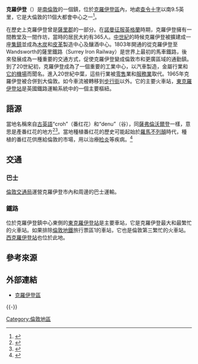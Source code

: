 {{noteTA
|G1=UK Places
}}
{{For|更大的地方政府區域|克羅伊登區}}
{{Otheruses|subject=[[大倫敦|大倫敦]]的城鎮|other=克羅伊登的其他意思|克羅伊登 (消歧義)}}
{{infobox UK place|
|中文名=                   克羅伊登
|country =                 英格蘭
|region=                   倫敦
|lieutenancy_england=      [[大倫敦|大倫敦]]
|population=               17314
|official_name=            Croydon
|static_image=             [[File:Croydon_skyline_2.jpg|250px]]
|image_caption=            克羅伊登的天際線
|latitude=                 51.3727
|longitude=                -0.1099
|os_grid_reference=        TQ335655
|post_town=                CROYDON, LONDON
|postcode_district=        CR0
|postcode_area=            CR
|dial_code=                020
|constituency_westminster= [[中克羅伊登_(英國國會選區)|中克羅伊登]]
|constituency_westminster1=[[北克羅伊登_(英國國會選區)|北克羅伊登]]
|constituency_westminster2=[[南克羅伊登_(英國國會選區)|南克羅伊登]]
|charingX_distance_mi=     9.5
|charingX_direction=       N
}}
'''克羅伊登'''（{{lang-en|Croydon}}）是[[南倫敦|南倫敦]]的一個鎮，位於[[克羅伊登區|克羅伊登區]]內，地處[[查令十字|查令十字]]以南9.5英里，它是大倫敦的11個大都會中心之一<ref name=london_plan_f08>{{cite web |url=http://www.london.gov.uk/thelondonplan/docs/londonplan08.pdf |author=[[倫敦市長|倫敦市長]] |publisher=Greater London Authority |title=London Plan (Consolidated with Alterations since 2004) |date=February 2008 |deadurl=yes |archiveurl=https://web.archive.org/web/20100602000714/http://www.london.gov.uk/thelondonplan/docs/londonplan08.pdf |archivedate=2010-06-02 |accessdate=2011-05-23 }}</ref>。

在歷史上克羅伊登曾是[[薩里郡|薩里郡]]的一部分。在[[諾曼征服英格蘭|諾曼征服英格蘭]]時期，克羅伊登擁有一間教堂及一間作坊，當時的居民大約有365人。[[中世紀|中世紀]]的時候克羅伊登被擴建成一座[[集鎮|集鎮]]並成為[[木炭|木炭]]和[[皮革|皮革]]製造中心及釀酒中心。1803年開通的從克羅伊登至Wandsworth的薩里鐵路（Surrey Iron Railway）是世界上最初的馬車鐵路，後來發展成為一種重要的交通方式，促使克羅伊登變成倫敦市和更廣區域的通勤鎮。到了20世紀初，克羅伊登成為了一個重要的工業中心，以汽車製造，金屬行業和[[克羅伊登機場|它的機場]]而聞名。進入20世紀中葉，這些行業被[[零售|零售]]業和[[服務業|服務業]]取代。1965年克羅伊登被合併到大倫敦。如今車流被轉移到[[步行街|步行街]]以外。它的主要火車站，[[東克羅伊登站|東克羅伊登站]]是英國鐵路運輸系統中的一個主要樞紐。

==語源==
當地名稱來自[[古英語|古英語]]“croh”（番红花）和“denu”（谷），同[[薩弗倫沃爾登|薩弗倫沃爾登]]一樣，意思是產番红花的地方<ref name="Brewer">{{cite book |last=Ayto |first=John |first2=Ian |last2=Crofton |title=Brewer's Britain and Ireland |url=https://archive.org/details/brewersbritainir0000unse |year=2005 |publisher=[[Weidenfeld_&_Nicolson|Weidenfeld & Nicolson]] |location=|isbn= 0-304-35385-X|pages= }}<!--|accessdate= 17 July 2008--></ref><ref>{{cite book |first1=J.E.B. |last1=Gover |first2=A. |last2=Mawer |first3=F.M. |last3=Stenton |title=The Place-Names of Surrey |series=English Place-Name Society |volume=11 |place=Cambridge |publisher=Cambridge University Press |year=1934 |pages=47–48 }}</ref>。當地種植番红花的歷史可能起始於[[羅馬不列顛|羅馬不列顛]]時代，種植的番红花供應給倫敦的市場，用以治療[[睑炎|睑炎]]等疾病。<ref name=Bird>{{cite journal |first=David |last=Bird |title=Croydon, Crocus and Collyrium |journal=London Archaeologist |volume=13 |issue=4 |year=2012 |pages=87–90 }}</ref>

==交通==
===巴士===
[[倫敦交通局|倫敦交通局]]運營克羅伊登市內和周邊的巴士運輸。

===鐵路===
位於克羅伊登鎮中心東側的[[東克羅伊登站|東克羅伊登站]]是主要車站，它是克羅伊登最大和最繁忙的火車站。如果排除[[倫敦地鐵|倫敦地鐵]]旅行票區1的車站，它也是倫敦第三繁忙的火車站。[[西克羅伊登站|西克羅伊登站]]也位於此地。

==參考來源==
{{Reflist|2}}

==外部連結==
{{commons|Croydon}}
*{{en}}[https://web.archive.org/web/20040715035518/http://www.croydon.gov.uk/ 克羅伊登區]

{{-}}
{{倫敦地區}}
{{London borough}}

[[Category:倫敦地區|Category:倫敦地區]]